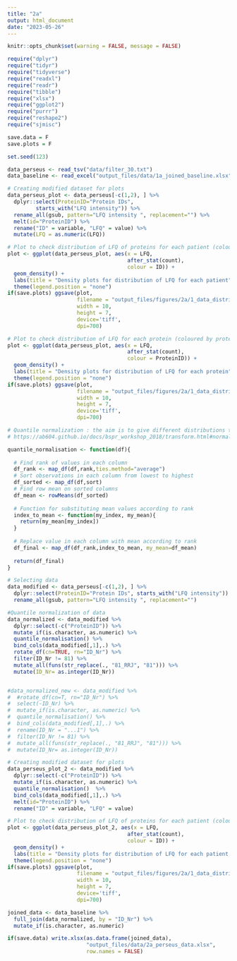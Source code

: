 ```yaml
---
title: "2a"
output: html_document
date: "2023-05-26"
---
```


```r
knitr::opts_chunk$set(warning = FALSE, message = FALSE) 
```


```r
require("dplyr")
require("tidyr")
require("tidyverse")
require("readxl")
require("readr")
require("tibble")
require("xlsx")
require("ggplot2")
require("purrr")
require("reshape2")
require("sjmisc")

save.data = F
save.plots = F

set.seed(123)
```

```r
data_perseus <- read_tsv("data/filter_30.txt")
data_baseline <- read_excel("output_files/data/1a_joined_baseline.xlsx")
```

```r
# Creating modified dataset for plots
data_perseus_plot <- data_perseus[-c(1,2), ] %>% 
  dplyr::select(ProteinID="Protein IDs", 
         starts_with("LFQ intensity")) %>% 
  rename_all(gsub, pattern="LFQ intensity ", replacement="") %>% 
  melt(id="ProteinID") %>% 
  rename("ID" = variable, "LFQ" = value) %>% 
  mutate(LFQ = as.numeric(LFQ))

# Plot to check distribution of LFQ of proteins for each patient (coloured by patient-ID)
plot <- ggplot(data_perseus_plot, aes(x = LFQ, 
                                      after_stat(count), 
                                      colour = ID)) +
  geom_density() +
  labs(title = "Density plots for distribution of LFQ for each patient")+
  theme(legend.position = "none")
if(save.plots) ggsave(plot, 
                      filename = "output_files/figures/2a/1_data_distribution_patients.png",
                      width = 10, 
                      height = 7, 
                      device='tiff', 
                      dpi=700)

# Plot to check distribution of LFQ for each protein (coloured by proteins)
plot <- ggplot(data_perseus_plot, aes(x = LFQ, 
                                      after_stat(count), 
                                      colour = ProteinID)) +
  geom_density() +
  labs(title = "Density plots for distribution of LFQ for each protein")+
  theme(legend.position = "none")
if(save.plots) ggsave(plot, 
                      filename = "output_files/figures/2a/1_data_distribution_proteins.png",
                      width = 10, 
                      height = 7, 
                      device='tiff', 
                      dpi=700)
```


```r
# Quantile normalization : the aim is to give different distributions the same statistical properties
# https://ab604.github.io/docs/bspr_workshop_2018/transform.html#normalisation

quantile_normalisation <- function(df){
  
  # Find rank of values in each column
  df_rank <- map_df(df,rank,ties.method="average")
  # Sort observations in each column from lowest to highest 
  df_sorted <- map_df(df,sort)
  # Find row mean on sorted columns
  df_mean <- rowMeans(df_sorted)
  
  # Function for substituting mean values according to rank 
  index_to_mean <- function(my_index, my_mean){
    return(my_mean[my_index])
  }
  
  # Replace value in each column with mean according to rank 
  df_final <- map_df(df_rank,index_to_mean, my_mean=df_mean)
  
  return(df_final)
}

# Selecting data
data_modified <- data_perseus[-c(1,2), ] %>%                                    #excluding first 2 rows
  dplyr::select(ProteinID="Protein IDs", starts_with("LFQ intensity")) %>%             #selecting required columns
  rename_all(gsub, pattern="LFQ intensity ", replacement="")

#Quantile normalization of data
data_normalized <- data_modified %>%                                                  #selecting LFQ data
  dplyr::select(-c("ProteinID")) %>% 
  mutate_if(is.character, as.numeric) %>%                                       #converting to numeric format
  quantile_normalisation() %>%                                                  #applying quantile normalization
  bind_cols(data_modified[,1],.) %>%                                            #adding back proteinIDs
  rotate_df(cn=TRUE, rn="ID_Nr") %>%                                            #transposing dataframe
  filter(ID_Nr != 81) %>%                                                       #removing 81 and replacing it with 81_RRJ
  mutate_all(funs(str_replace(., "81_RRJ", "81"))) %>%                          # (Rosa's version)
  mutate(ID_Nr= as.integer(ID_Nr))


#data_normalized_new <- data_modified %>% 
#  #rotate_df(cn=T, rn="ID_Nr") %>% 
#  select(-ID_Nr) %>% 
#  mutate_if(is.character, as.numeric) %>%
#  quantile_normalisation() %>% 
#  bind_cols(data_modified[,1],.) %>% 
#  rename(ID_Nr = "...1") %>% 
#  filter(ID_Nr != 81) %>%                                                       #removing 81 and replacing it with 81_RRJ
#  mutate_all(funs(str_replace(., "81_RRJ", "81"))) %>%                          # (Rosa's version)
#  mutate(ID_Nr= as.integer(ID_Nr))
```


```r
# Creating modified dataset for plots
data_perseus_plot_2 <- data_modified %>%                                                  #selecting LFQ data
  dplyr::select(-c("ProteinID")) %>% 
  mutate_if(is.character, as.numeric) %>%                                       #converting to numeric format
  quantile_normalisation()  %>%                                                  #applying quantile normalization
  bind_cols(data_modified[,1],.) %>% 
  melt(id="ProteinID") %>% 
  rename("ID" = variable, "LFQ" = value) 

# Plot to check distribution of LFQ of proteins for each patient (coloured by patient-ID)
plot <- ggplot(data_perseus_plot_2, aes(x = LFQ, 
                                      after_stat(count), 
                                      colour = ID)) +
  geom_density() +
  labs(title = "Density plots for distribution of LFQ for each patient after quantile normalization")+
  theme(legend.position = "none")
if(save.plots) ggsave(plot, 
                      filename = "output_files/figures/2a/1_data_distribution_patients_qnorm.png",
                      width = 10, 
                      height = 7, 
                      device='tiff', 
                      dpi=700)
```

```r
joined_data <- data_baseline %>% 
  full_join(data_normalized, by = "ID_Nr") %>% 
  mutate_if(is.character, as.numeric)

if(save.data) write.xlsx(as.data.frame(joined_data), 
                         "output_files/data/2a_perseus_data.xlsx", 
                         row.names = FALSE)
```



